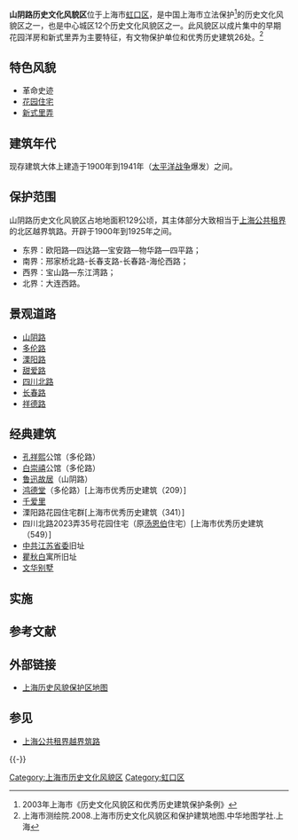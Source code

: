 '''山阴路历史文化风貌区'''位于上海市[[虹口区|虹口区]]，是中国上海市立法保护<ref>2003年上海市《历史文化风貌区和优秀历史建筑保护条例》</ref>的历史文化风貌区之一，也是中心城区12个历史文化风貌区之一。此风貌区以成片集中的早期花园洋房和新式里弄为主要特征，有文物保护单位和优秀历史建筑26处。<ref>上海市测绘院.2008.上海市历史文化风貌区和保护建筑地图.中华地图学社.上海</ref>

== 特色风貌 ==
* 革命史迹
* [[花园住宅|花园住宅]]
* [[新式里弄|新式里弄]]

== 建筑年代 ==
现存建筑大体上建造于1900年到1941年（[[太平洋战争|太平洋战争]]爆发）之间。

== 保护范围 ==
山阴路历史文化风貌区占地地面积129公顷，其主体部分大致相当于[[上海公共租界|上海公共租界]]的北区越界筑路。开辟于1900年到1925年之间。
* 东界：欧阳路—四达路—宝安路—物华路—四平路；
* 南界：邢家桥北路-长春支路-长春路-海伦西路；
* 西界：宝山路—东江湾路；
* 北界：大连西路。 

== 景观道路 ==
*[[山阴路_(上海)|山阴路]]
*[[多伦路_(上海)|多伦路]]
*[[溧阳路|溧阳路]]
*[[甜爱路|甜爱路]]
*[[四川北路|四川北路]]
*[[长春路_(上海)|长春路]]
*[[祥德路_(上海)|祥德路]]

== 经典建筑 ==
*[[孔祥熙|孔祥熙]]公馆（多伦路）    
*[[白崇禧|白崇禧]]公馆（多伦路）    
*[[鲁迅故居|鲁迅故居]]（山阴路）    
*[[鸿德堂|鸿德堂]]（多伦路）[上海市优秀历史建筑（209）]
*[[千爱里|千爱里]]
*溧阳路花园住宅群[上海市优秀历史建筑（341）]
*四川北路2023弄35号花园住宅（原[[汤恩伯|汤恩伯]]住宅）[上海市优秀历史建筑（549）]
*[[中共江苏省委|中共江苏省委]]旧址
*[[瞿秋白|瞿秋白]]寓所旧址
*[[文华别墅|文华别墅]]

== 实施 ==
 
== 参考文献 ==
{{Reflist|2}}

== 外部链接 ==
* [http://ghzyj.sh.gov.cn/2011/sjfwzl/shslsfmbhq/?pClassID=56&ClassID=59&MatterID=24044 上海历史风貌保护区地图] {{Wayback|url=http://ghzyj.sh.gov.cn/2011/sjfwzl/shslsfmbhq/?pClassID=56&ClassID=59&MatterID=24044 |date=20190802205731 }}

== 参见 ==
* [[上海公共租界越界筑路|上海公共租界越界筑路]]

{{-}}
{{上海市历史文化风貌区}}

[[Category:上海市历史文化风貌区|Category:上海市历史文化风貌区]]
[[Category:虹口区|Category:虹口区]]
